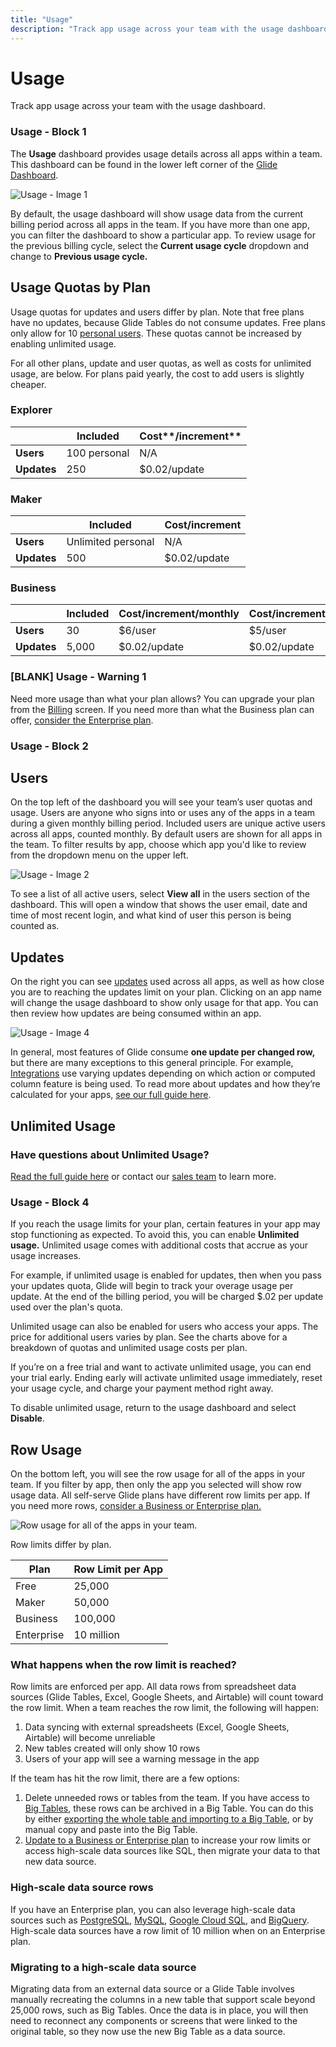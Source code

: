 ```yaml
---
title: "Usage"
description: "Track app usage across your team with the usage dashboard."
---
```


# Usage

Track app usage across your team with the usage dashboard.

### Usage - Block 1

The **Usage** dashboard provides usage details across all apps within a team. This dashboard can be found in the lower left corner of the [Glide Dashboard](/getting-started/quick-start/glide-dashboard).



![Usage - Image 1](https://images.ctfassets.net/yreygbm72t08/4MUpVnAilygsGqWTLwNLgh/3c340fc2d84352ab07bccf1667f8eed2/CleanShot_2024-01-22_at_12_.41.13_2x.png)



By default, the usage dashboard will show usage data from the current billing period across all apps in the team. If you have more than one app, you can filter the dashboard to show a particular app. To review usage for the previous billing cycle, select the **Current usage cycle** dropdown and change to **Previous usage cycle.**

## **Usage Quotas by Plan**

Usage quotas for updates and users differ by plan. Note that free plans have no updates, because Glide Tables do not consume updates. Free plans only allow for 10 [personal users](/essentials/users/personal-users). These quotas cannot be increased by enabling unlimited usage.

For all other plans, update and user quotas, as well as costs for unlimited usage, are below. For plans paid yearly, the cost to add users is slightly cheaper. 

### Explorer



|  | **Included** | **Cost****/increment** |
| --- | --- | --- |
| **Users** | 100 personal | N/A |
| **Updates** | 250 | $0.02/update |




### Maker



|  | **Included** | **Cost/increment** |
| --- | --- | --- |
| **Users** | Unlimited personal | N/A |
| **Updates** | 500 | $0.02/update |




### Business



|  | **Included** | **Cost/increment/monthly** | **Cost/increment/yearly** |
| --- | --- | --- | --- |
| **Users** | 30 | $6/user | $5/user |
| **Updates** | 5,000 | $0.02/update | $0.02/update |






### [BLANK] Usage - Warning 1

Need more usage than what your plan allows? You can upgrade your plan from the [Billing](/reference/account/billing) screen. If you need more than what the Business plan can offer, [consider the Enterprise plan](https://www.glideapps.com/enterprise). 

### Usage - Block 2

## Users

On the top left of the dashboard you will see your team’s user quotas and usage. Users are anyone who signs into or uses any of the apps in a team during a given monthly billing period. Included users are unique active users across all apps, counted monthly. By default users are shown for all apps in the team. To filter results by app, choose which app you'd like to review from the dropdown menu on the upper left. 



![Usage - Image 2](https://images.ctfassets.net/yreygbm72t08/4zttMnyF68uIrxiPnV17N4/55ad21ba80c6ef9aad4b0abcb2b69b3a/CleanShot_2024-01-22_at_12_.43.57_2x.png)



To see a list of all active users, select **View all** in the users section of the dashboard. This will open a window that shows the user email, date and time of most recent login, and what kind of user this person is being counted as.

## Updates

On the right you can see [updates](/reference/account/updates) used across all apps, as well as how close you are to reaching the updates limit on your plan. Clicking on an app name will change the usage dashboard to show only usage for that app. You can then review how updates are being consumed within an app.



![Usage - Image 4](https://images.ctfassets.net/yreygbm72t08/LTCIENtPcDYtbb6OAk3iQ/ddda143b900f8ae35c62036ad70192cb/CleanShot_2024-01-22_at_12_.51.48_2x.png)



In general, most features of Glide consume **one update per changed row,** but there are many exceptions to this general principle. For example, [Integrations](https://www.glideapps.com/integrations) use varying updates depending on which action or computed column feature is being used. To read more about updates and how they’re calculated for your apps, [see our full guide here](/docs/reference/account/updates).

## Unlimited Usage



### Have questions about Unlimited Usage?

[Read the full guide here](https://www.glideapps.com/docs/reference/account/updates) or contact our [sales team](https://www.glideapps.com/contact/enterprise?sourcePage=/enterprise) to learn more.

### Usage - Block 4

If you reach the usage limits for your plan, certain features in your app may stop functioning as expected. To avoid this, you can enable **Unlimited usage.** Unlimited usage comes with additional costs that accrue as your usage increases.

For example, if unlimited usage is enabled for updates, then when you pass your updates quota, Glide will begin to track your overage usage per update. At the end of the billing period, you will be charged $.02 per update used over the plan's quota. 

Unlimited usage can also be enabled for users who access your apps. The price for additional users varies by plan. See the charts above for a breakdown of quotas and unlimited usage costs per plan. 

If you’re on a free trial and want to activate unlimited usage, you can end your trial early. Ending early will activate unlimited usage immediately, reset your usage cycle, and charge your payment method right away.

To disable unlimited usage, return to the usage dashboard and select **Disable**.

## Row Usage

On the bottom left, you will see the row usage for all of the apps in your team. If you filter by app, then only the app you selected will show row usage data. All self-serve Glide plans have different row limits per app. If you need more rows, [consider a Business or Enterprise plan. ](https://www.glideapps.com/pricing)



![Row usage for all of the apps in your team.](https://images.ctfassets.net/yreygbm72t08/1NU3o4QZV3scQ997M3MbVp/ec6889356030aa27e11e666824173564/CleanShot_2024-01-17_at_4_.30.52_2x.png)



Row limits differ by plan.



| **Plan** | **Row Limit per App** |
| --- | --- |
| Free | 25,000 |
| Maker | 50,000 |
| Business | 100,000 |
| Enterprise | 10 million |




### **What happens when the row limit is reached?**

Row limits are enforced per app. All data rows from spreadsheet data sources (Glide Tables, Excel, Google Sheets, and Airtable) will count toward the row limit. When a team reaches the row limit, the following will happen:

1. Data syncing with external spreadsheets (Excel, Google Sheets, Airtable) will become unreliable
2. New tables created will only show 10 rows
3. Users of your app will see a warning message in the app

If the team has hit the row limit, there are a few options:

1. Delete unneeded rows or tables from the team. If you have access to [Big Tables](/essentials/data-sources/big-tables), these rows can be archived in a Big Table. You can do this by either [exporting the whole table and importing to a Big Table](https://www.glideapps.com/docs/essentials/data-sources/big-tables#import-to-a-new-big-table), or by manual copy and paste into the Big Table. 
2. [Update to a Business or Enterprise plan](https://www.glideapps.com/pricing) to increase your row limits or access high-scale data sources like SQL, then migrate your data to that new data source.

### **High-scale data source rows**

If you have an Enterprise plan, you can also leverage high-scale data sources such as [PostgreSQL](/essentials/data-sources/postgresql), [MySQL](/essentials/data-sources/mysql), [Google Cloud SQL](/essentials/data-sources/google-cloud-sql), and [BigQuery](/essentials/data-sources/bigquery). High-scale data sources have a row limit of 10 million when on an Enterprise plan.

### **Migrating to a high-scale data source**

Migrating data from an external data source or a Glide Table involves manually recreating the columns in a new table that support scale beyond 25,000 rows, such as Big Tables. Once the data is in place, you will then need to reconnect any components or screens that were linked to the original table, so they now use the new Big Table as a data source. 

